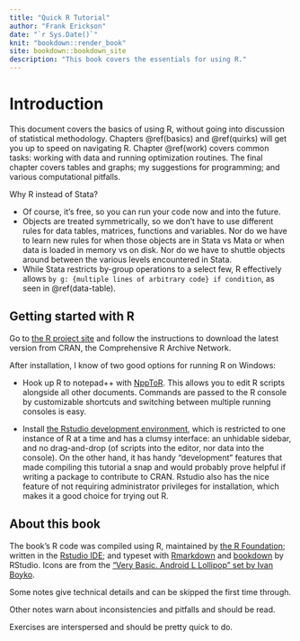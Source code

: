 ```yaml
--- 
title: "Quick R Tutorial"
author: "Frank Erickson"
date: "`r Sys.Date()`"
knit: "bookdown::render_book"
site: bookdown::bookdown_site
description: "This book covers the essentials for using R."
---
```


# Introduction

This document covers the basics of using R, without going into discussion of statistical methodology. Chapters \@ref(basics) and \@ref(quirks) will get you up to speed on navigating R. Chapter \@ref(work) covers common tasks: working with data and running optimization routines. The final chapter covers tables and graphs; my suggestions for programming; and various computational pitfalls.

Why R instead of Stata? 

- Of course, it's free, so you can run your code now and into the future.
- Objects are treated symmetrically, so we don't have to use different rules for data tables, matrices, functions and variables. Nor do we have to learn new rules for when those objects are in Stata vs Mata or when data is loaded in memory vs on disk. Nor do we have to shuttle objects around between the various levels encountered in Stata.
- While Stata restricts by-group operations to a select few, R effectively allows `by g: {multiple lines of arbitrary code} if condition`, as seen in \@ref(data-table).

## Getting started with R

Go to [the R project site](https://www.r-project.org/) and follow the instructions to download the latest version from CRAN, the Comprehensive R Archive Network.

After installation, I know of two good options for running R on Windows:

- Hook up R to notepad++ with [NppToR](https://sourceforge.net/projects/npptor/). This allows you to edit R scripts alongside all other documents. Commands are passed to the R console by customizable shortcuts and switching between multiple running consoles is easy.

- Install [the Rstudio development environment](https://www.rstudio.com/), which is restricted to one instance of R at a time and has a clumsy interface: an unhidable sidebar, and no drag-and-drop (of scripts into the editor, nor data into the console). On the other hand, it has handy "development" features that made compiling this tutorial a snap and would probably prove helpful if writing a package to contribute to CRAN. Rstudio also has the nice feature of not requiring administrator privileges for installation, which makes it a good choice for trying out R.

## About this book

The book's R code was compiled using R, maintained by [the R Foundation](https://www.r-project.org/); written in the [Rstudio IDE](https://www.rstudio.com/products/rstudio/); and typeset with [Rmarkdown](http://rmarkdown.rstudio.com/) and [bookdown](https://bookdown.org/) by RStudio. Icons are from the ["Very Basic. Android L Lollipop" set by Ivan Boyko](https://www.iconfinder.com/iconsets/very-basic-android-l-lollipop).

<span class="spdetails">
  Some notes give technical details and can be skipped the first time through.
</span>

<span class="spnote">
  Other notes warn about inconsistencies and pitfalls and should be read.
</span>

Exercises are interspersed and should be pretty quick to do.